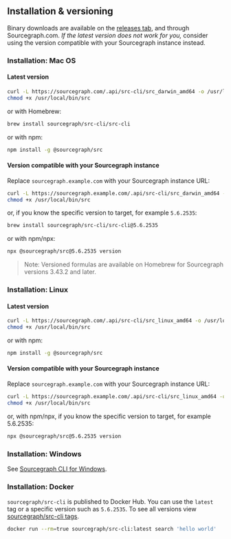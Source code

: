 ## Installation & versioning

Binary downloads are available on the [releases tab](https://github.com/sourcegraph/src-cli/releases), and through Sourcegraph.com. _If the latest version does not work for you,_ consider using the version compatible with your Sourcegraph instance instead.

### Installation: Mac OS

#### Latest version

```bash
curl -L https://sourcegraph.com/.api/src-cli/src_darwin_amd64 -o /usr/local/bin/src
chmod +x /usr/local/bin/src
```

or with Homebrew:

```bash
brew install sourcegraph/src-cli/src-cli
```

or with npm:

```bash
npm install -g @sourcegraph/src
```

#### Version compatible with your Sourcegraph instance

Replace `sourcegraph.example.com` with your Sourcegraph instance URL:

```bash
curl -L https://sourcegraph.example.com/.api/src-cli/src_darwin_amd64 -o /usr/local/bin/src
chmod +x /usr/local/bin/src
```

or, if you know the specific version to target, for example `5.6.2535`:

```bash
brew install sourcegraph/src-cli/src-cli@5.6.2535
```

or with npm/npx:

```bash
npx @sourcegraph/src@5.6.2535 version
```

> Note: Versioned formulas are available on Homebrew for Sourcegraph versions 3.43.2 and later.

### Installation: Linux

#### Latest version

```bash
curl -L https://sourcegraph.com/.api/src-cli/src_linux_amd64 -o /usr/local/bin/src
chmod +x /usr/local/bin/src
```

or with npm:

```bash
npm install -g @sourcegraph/src
```

#### Version compatible with your Sourcegraph instance

Replace `sourcegraph.example.com` with your Sourcegraph instance URL:

```bash
curl -L https://sourcegraph.example.com/.api/src-cli/src_linux_amd64 -o /usr/local/bin/src
chmod +x /usr/local/bin/src
```

or, with npm/npx, if you know the specific version to target, for example 5.6.2535:

```bash
npx @sourcegraph/src@5.6.2535 version
```

### Installation: Windows

See [Sourcegraph CLI for Windows](/cli/explanations/windows).

### Installation: Docker

`sourcegraph/src-cli` is published to Docker Hub. You can use the `latest` tag or a specific version such as `5.6.2535`. To see all versions view [sourcegraph/src-cli tags](https://hub.docker.com/r/sourcegraph/src-cli/tags).

```bash
docker run --rm=true sourcegraph/src-cli:latest search 'hello world'
```

